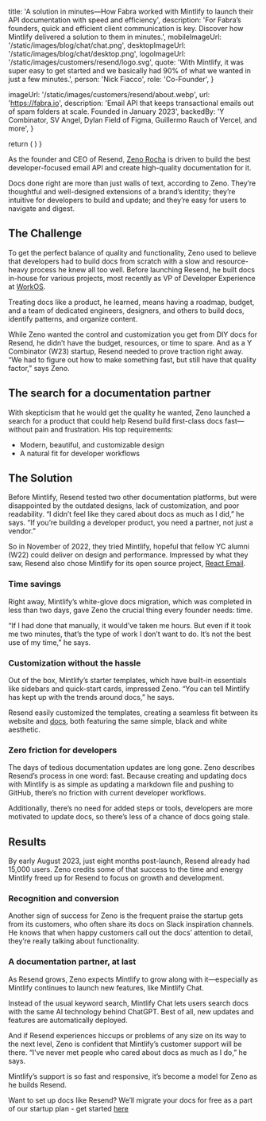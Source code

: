 
  title:
    'A solution in minutes—How Fabra worked with Mintlify to launch their API documentation with speed and efficiency',
  description:
    'For Fabra’s founders, quick and efficient client communication is key. Discover how Mintlify delivered a solution to them in minutes.',
  mobileImageUrl: '/static/images/blog/chat/chat.png',
  desktopImageUrl: '/static/images/blog/chat/desktop.png',
  logoImageUrl: '/static/images/customers/resend/logo.svg',
  quote:
    'With Mintlify, it was super easy to get started and we basically had 90% of what we wanted in just a few minutes.',
  person: 'Nick Fiacco',
  role: 'Co-Founder',
}

  imageUrl: '/static/images/customers/resend/about.webp',
  url: 'https://fabra.io',
  description:
    'Email API that keeps transactional emails out of spam folders at scale. Founded in January 2023',
  backedBy:
    'Y Combinator, SV Angel, Dylan Field of Figma, Guillermo Rauch of Vercel, and more',
}

  return (
    <StoryQuote
      quote={quote}
      imgUrl="/static/images/customers/resend/zeno.jpeg"
      person="Zeno Rocha, Founder & CEO"
    />
  )
}


As the founder and CEO of Resend, [Zeno Rocha](https://www.linkedin.com/in/zenorocha/) is driven to build the best developer-focused email API and create high-quality documentation for it.

Docs done right are more than just walls of text, according to Zeno. They’re thoughtful and well-designed extensions of a brand’s identity; they’re intuitive for developers to build and update; and they’re easy for users to navigate and digest.

## The Challenge

To get the perfect balance of quality and functionality, Zeno used to believe that developers had to build docs from scratch with a slow and resource-heavy process he knew all too well. Before launching Resend, he built docs in-house for various projects, most recently as VP of Developer Experience at [WorkOS](https://workos.com/).

<Quote
  quote="Typically, people see docs as adjacent to the product, but I’ve always
  believed docs are a part of the product"
/>

Treating docs like a product, he learned, means having a roadmap, budget, and a team of dedicated engineers, designers, and others to build docs, identify patterns, and organize content.

While Zeno wanted the control and customization you get from DIY docs for Resend, he didn’t have the budget, resources, or time to spare. And as a Y Combinator (W23) startup, Resend needed to prove traction right away. “We had to figure out how to make something fast, but still have that quality factor,” says Zeno.

## The search for a documentation partner

With skepticism that he would get the quality he wanted, Zeno launched a search for a product that could help Resend build first-class docs fast—without pain and frustration. His top requirements:

- Modern, beautiful, and customizable design
- A natural fit for developer workflows

<Quote quote="The fact that you can write content in markdown, don’t need to think about how to display it nicely, and it just renders well is the functionality we needed—Mintlify checked all the boxes." />

## The Solution

Before Mintlify, Resend tested two other documentation platforms, but were disappointed by the outdated designs, lack of customization, and poor readability. “I didn’t feel like they cared about docs as much as I did,” he says. “If you’re building a developer product, you need a partner, not just a vendor.”

So in November of 2022, they tried Mintlify, hopeful that fellow YC alumni (W22) could deliver on design and performance. Impressed by what they saw, Resend also chose Mintlify for its open source project, [React Email](https://react.email/).

### Time savings

Right away, Mintlify’s white-glove docs migration, which was completed in less than two days, gave Zeno the crucial thing every founder needs: time.

“If I had done that manually, it would’ve taken me hours. But even if it took me two minutes, that’s the type of work I don’t want to do. It’s not the best use of my time,” he says.

### Customization without the hassle

Out of the box, Mintlify’s starter templates, which have built-in essentials like sidebars and quick-start cards, impressed Zeno. “You can tell Mintlify has kept up with the trends around docs,” he says.

Resend easily customized the templates, creating a seamless fit between its website and [docs](https://resend.com/docs/introduction), both featuring the same simple, black and white aesthetic.

### Zero friction for developers

The days of tedious documentation updates are long gone. Zeno describes Resend’s process in one word: fast. Because creating and updating docs with Mintlify is as simple as updating a markdown file and pushing to GitHub, there’s no friction with current developer workflows.

Additionally, there’s no need for added steps or tools, developers are more motivated to update docs, so there’s less of a chance of docs going stale.

## Results

By early August 2023, just eight months post-launch, Resend already had 15,000 users. Zeno credits some of that success to the time and energy Mintlify freed up for Resend to focus on growth and development.

<Quote quote="Without Mintlify, our products wouldn’t be at the level they are now. And I highly doubt we’d be able to build a product that has this many users in such a short amount of time if we had to build our own docs." />

### Recognition and conversion

Another sign of success for Zeno is the frequent praise the startup gets from its customers, who often share its docs on Slack inspiration channels. He knows that when happy customers call out the docs’ attention to detail, they’re really talking about functionality.

### A documentation partner, at last

As Resend grows, Zeno expects Mintlify to grow along with it—especially as Mintlify continues to launch new features, like Mintlify Chat.

Instead of the usual keyword search, Mintlify Chat lets users search docs with the same AI technology behind ChatGPT. Best of all, new updates and features are automatically deployed.

And if Resend experiences hiccups or problems of any size on its way to the next level, Zeno is confident that Mintlify’s customer support will be there. “I've never met people who cared about docs as much as I do,” he says.

Mintlify’s support is so fast and responsive, it’s become a model for Zeno as he builds Resend.

<Quote quote="I want to provide this level of support to my own users. When you do work that inspires others to do better work themselves, that’s truly exceptional." />

Want to set up docs like Resend? We’ll migrate your docs for free as a part of our startup plan - get started [here](https://mintlify.com/start)
